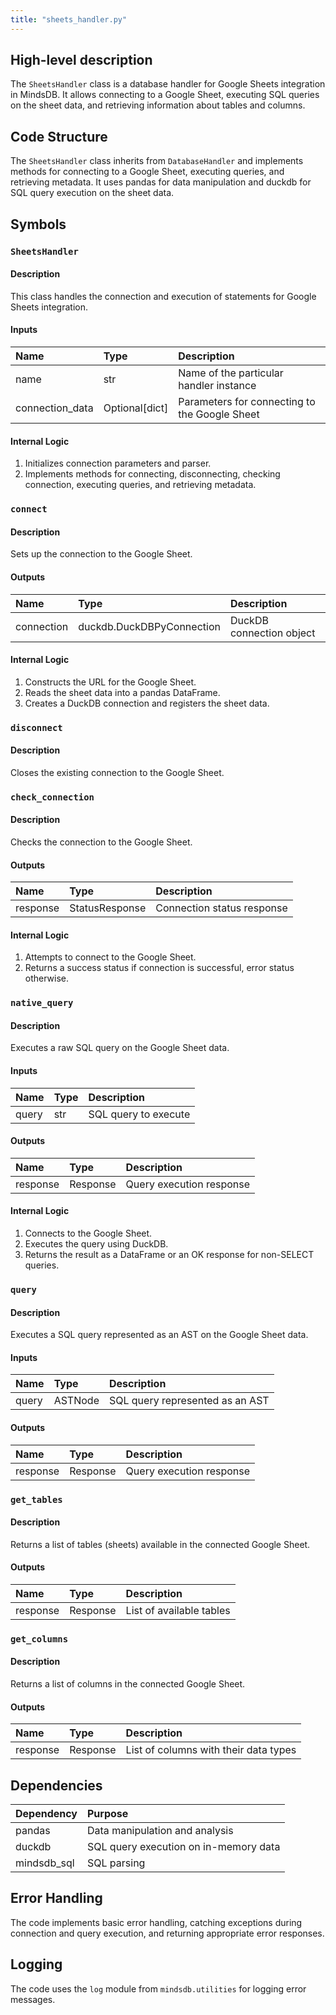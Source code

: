 ```yaml
---
title: "sheets_handler.py"
---
```


## High-level description
The `SheetsHandler` class is a database handler for Google Sheets integration in MindsDB. It allows connecting to a Google Sheet, executing SQL queries on the sheet data, and retrieving information about tables and columns.

## Code Structure
The `SheetsHandler` class inherits from `DatabaseHandler` and implements methods for connecting to a Google Sheet, executing queries, and retrieving metadata. It uses pandas for data manipulation and duckdb for SQL query execution on the sheet data.

## Symbols

### `SheetsHandler`
#### Description
This class handles the connection and execution of statements for Google Sheets integration.

#### Inputs
| Name | Type | Description |
|:-----|:-----|:------------|
| name | str | Name of the particular handler instance |
| connection_data | Optional[dict] | Parameters for connecting to the Google Sheet |

#### Internal Logic
1. Initializes connection parameters and parser.
2. Implements methods for connecting, disconnecting, checking connection, executing queries, and retrieving metadata.

### `connect`
#### Description
Sets up the connection to the Google Sheet.

#### Outputs
| Name | Type | Description |
|:-----|:-----|:------------|
| connection | duckdb.DuckDBPyConnection | DuckDB connection object |

#### Internal Logic
1. Constructs the URL for the Google Sheet.
2. Reads the sheet data into a pandas DataFrame.
3. Creates a DuckDB connection and registers the sheet data.

### `disconnect`
#### Description
Closes the existing connection to the Google Sheet.

### `check_connection`
#### Description
Checks the connection to the Google Sheet.

#### Outputs
| Name | Type | Description |
|:-----|:-----|:------------|
| response | StatusResponse | Connection status response |

#### Internal Logic
1. Attempts to connect to the Google Sheet.
2. Returns a success status if connection is successful, error status otherwise.

### `native_query`
#### Description
Executes a raw SQL query on the Google Sheet data.

#### Inputs
| Name | Type | Description |
|:-----|:-----|:------------|
| query | str | SQL query to execute |

#### Outputs
| Name | Type | Description |
|:-----|:-----|:------------|
| response | Response | Query execution response |

#### Internal Logic
1. Connects to the Google Sheet.
2. Executes the query using DuckDB.
3. Returns the result as a DataFrame or an OK response for non-SELECT queries.

### `query`
#### Description
Executes a SQL query represented as an AST on the Google Sheet data.

#### Inputs
| Name | Type | Description |
|:-----|:-----|:------------|
| query | ASTNode | SQL query represented as an AST |

#### Outputs
| Name | Type | Description |
|:-----|:-----|:------------|
| response | Response | Query execution response |

### `get_tables`
#### Description
Returns a list of tables (sheets) available in the connected Google Sheet.

#### Outputs
| Name | Type | Description |
|:-----|:-----|:------------|
| response | Response | List of available tables |

### `get_columns`
#### Description
Returns a list of columns in the connected Google Sheet.

#### Outputs
| Name | Type | Description |
|:-----|:-----|:------------|
| response | Response | List of columns with their data types |

## Dependencies
| Dependency | Purpose |
|:-----------|:--------|
| pandas | Data manipulation and analysis |
| duckdb | SQL query execution on in-memory data |
| mindsdb_sql | SQL parsing |

## Error Handling
The code implements basic error handling, catching exceptions during connection and query execution, and returning appropriate error responses.

## Logging
The code uses the `log` module from `mindsdb.utilities` for logging error messages.